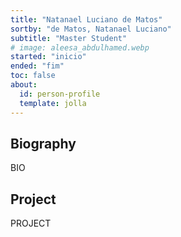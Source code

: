---
title: "Natanael Luciano de Matos"
sortby: "de Matos, Natanael Luciano"
subtitle: "Master Student"
# image: aleesa_abdulhamed.webp
started: "inicio"
ended: "fim"
toc: false
about:
  id: person-profile
  template: jolla
---

:::{#person-profile}
## Biography
BIO

## Project
PROJECT
:::